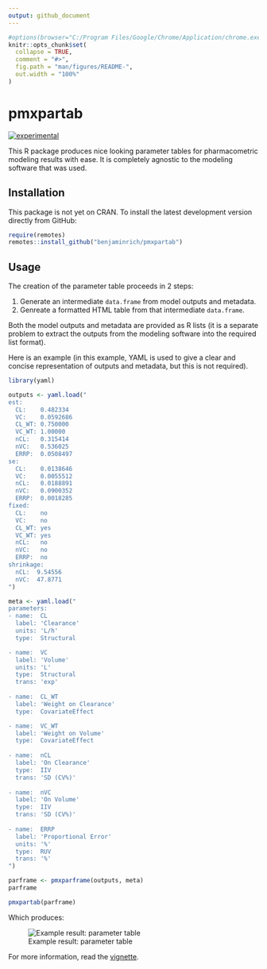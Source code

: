 ```yaml
---
output: github_document
---
```


<!-- README.md is generated from README.Rmd. Please edit that file -->

```r
#options(browser="C:/Program Files/Google/Chrome/Application/chrome.exe")
knitr::opts_chunk$set(
  collapse = TRUE,
  comment = "#>",
  fig.path = "man/figures/README-",
  out.width = "100%"
)
```

# pmxpartab

<!-- badges: start -->
[![experimental](http://badges.github.io/stability-badges/dist/experimental.svg)](http://github.com/badges/stability-badges)
<!-- badges: end -->

This R package produces nice looking parameter tables for pharmacometric modeling
results with ease. It is completely agnostic to the modeling software that was
used.

## Installation

This package is not yet on CRAN. To install the latest development version directly from GitHub:

``` r
require(remotes)
remotes::install_github("benjaminrich/pmxpartab")
```

## Usage

The creation of the parameter table proceeds in 2 steps:

1. Generate an intermediate `data.frame` from model outputs and metadata.
2. Genreate a formatted HTML table from that intermediate `data.frame`.

Both the model outputs and metadata are provided as R lists (it is a separate
problem to extract the outputs from the modeling software into the required
list format).

Here is an example (in this example, YAML is used to give a clear and concise
representation of outputs and metadata, but this is not required).

```r
library(yaml)

outputs <- yaml.load("
est:
  CL:    0.482334
  VC:    0.0592686
  CL_WT: 0.750000
  VC_WT: 1.00000
  nCL:   0.315414
  nVC:   0.536025
  ERRP:  0.0508497
se:
  CL:    0.0138646
  VC:    0.0055512
  nCL:   0.0188891
  nVC:   0.0900352
  ERRP:  0.0018285
fixed:
  CL:    no
  VC:    no
  CL_WT: yes
  VC_WT: yes
  nCL:   no
  nVC:   no
  ERRP:  no
shrinkage:
  nCL:  9.54556
  nVC:  47.8771
")

meta <- yaml.load("
parameters:
- name:  CL
  label: 'Clearance'
  units: 'L/h'
  type:  Structural

- name:  VC
  label: 'Volume'
  units: 'L'
  type:  Structural
  trans: 'exp'
  
- name:  CL_WT
  label: 'Weight on Clearance'
  type:  CovariateEffect

- name:  VC_WT
  label: 'Weight on Volume'
  type:  CovariateEffect
  
- name:  nCL
  label: 'On Clearance'
  type:  IIV
  trans: 'SD (CV%)'
  
- name:  nVC
  label: 'On Volume'
  type:  IIV
  trans: 'SD (CV%)'
  
- name:  ERRP
  label: 'Proportional Error'
  units: '%'
  type:  RUV
  trans: '%'
")

parframe <- pmxparframe(outputs, meta)
parframe

```

```r
pmxpartab(parframe)
```

Which produces:

![Example result: parameter table](tools/readme/pmxpartab-example-output.png)

For more information, read the 
[vignette](https://benjaminrich.github.io/pmxpartab/vignettes/pmxpartab-vignette.html).

